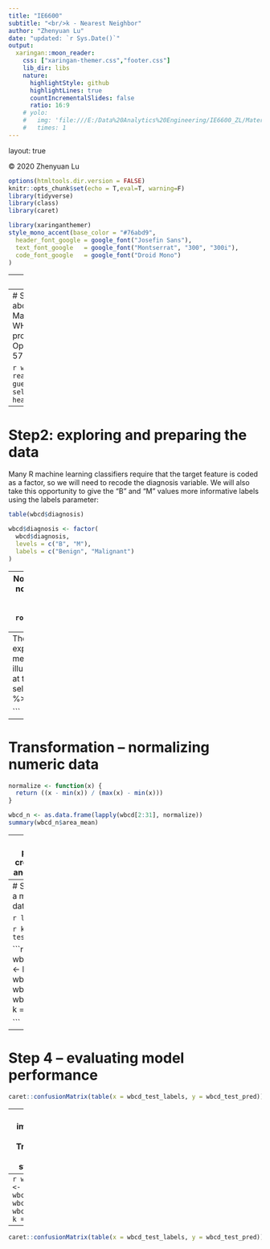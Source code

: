 ```yaml
---
title: "IE6600"
subtitle: "<br/>k - Nearest Neighbor"
author: "Zhenyuan Lu"
date: "updated: `r Sys.Date()`"
output:
  xaringan::moon_reader:
    css: ["xaringan-themer.css","footer.css"]
    lib_dir: libs
    nature:
      highlightStyle: github
      highlightLines: true
      countIncrementalSlides: false
      ratio: 16:9
    # yolo: 
    #   img: 'file:///E:/Data%20Analytics%20Engineering/IE6600_ZL/Materials/R/takeABreak.png'
    #   times: 1 
---
```


layout: true
  
<div class="my-header"></div>

<div class="my-footer"><span>© 2020 Zhenyuan Lu  
</span></div> 


```r
options(htmltools.dir.version = FALSE)
knitr::opts_chunk$set(echo = T,eval=T, warning=F)
library(tidyverse)
library(class)
library(caret)
```

```r
library(xaringanthemer)
style_mono_accent(base_color = "#76abd9",
  header_font_google = google_font("Josefin Sans"),
  text_font_google   = google_font("Montserrat", "300", "300i"),
  code_font_google   = google_font("Droid Mono")
)

```

---
class: center, middle

# k - Nearest Neighbor


---
# Step1: Prerequisites
To read more about this dataset, refer to:
Mangasarian OL, Street WN, Wolberg WH. Breast cancer diagnosis and prognosis via linear programming. Operations Research. 1995; 43:570-577.
```r
library(tidyverse)
```

```r
wbcd <- readr::read_csv("data/kNN_wbcd.csv", guess_max=3000)
wbcd <- wbcd %>% select(-1, -X33) %>% as.data.frame()
head(wbcd)
```

---
# Step2: exploring and preparing the data
Many R machine learning classifiers require that the target feature is coded as a
factor, so we will need to recode the diagnosis variable. We will also take this
opportunity to give the "B" and "M" values more informative labels using the
labels parameter:
```r
table(wbcd$diagnosis)
```


```r
wbcd$diagnosis <- factor(
  wbcd$diagnosis,
  levels = c("B", "M"),
  labels = c("Benign", "Malignant")
)
```


---
Now, when we look at the prop.table() output, we notice that the values have
been labeled Benign and Malignant with 62.7 percent and 37.3 percent of the
masses, respectively:
```r
round(prop.table(table(wbcd$diagnosis)) * 100, digits = 1)
```


---
The remaining 30 features are all numeric, and as expected, they consist of three
different measurements of ten characteristics. For illustrative purposes, we will
only take a closer look at three of these features
```r
wbcd %>% select(radius_mean,area_mean,smoothness_mean) %>% summary()

```


---
# Transformation – normalizing numeric data

```r
normalize <- function(x) {
  return ((x - min(x)) / (max(x) - min(x)))
}
```

```r
wbcd_n <- as.data.frame(lapply(wbcd[2:31], normalize))
summary(wbcd_n$area_mean)
```

---
# Data preparation – creating training and test datasets

```r
ran <- sample(1:nrow(wbcd), 0.9 * nrow(wbcd)) 
wbcd_train <- wbcd_n[ran,] 
wbcd_test <- wbcd_n[-ran,] 

wbcd_train_labels <- wbcd[ran, 1]
wbcd_test_labels <- wbcd[-ran, 1]
```


---
# Step 3 – training a model on the data

```r
library(class)
```

  ```r
  knn(train, test, class, k)
  ```

```r
wbcd_test_pred <- knn(
  train = wbcd_train,
  test = wbcd_test,
  cl = wbcd_train_labels,
  k = 21
)

```

---
# Step 4 – evaluating model performance

```r
caret::confusionMatrix(table(x = wbcd_test_labels, y = wbcd_test_pred))
```


---
# Step 5 – improving model performance
Transformation – z-score standardization

```r
wbcd_z <- as.data.frame(scale(wbcd[-1]))
ran <- sample(1:nrow(wbcd_z), 0.9 * nrow(wbcd_z)) 
wbcd_train <- wbcd_z[ran,] 
wbcd_test <- wbcd_z[-ran,] 
wbcd_train_labels <- wbcd[ran, 1]
wbcd_test_labels <- wbcd[-ran, 1]
```

---
```r
wbcd_test_pred <- knn(
  train = wbcd_train,
  test = wbcd_test,
  cl = wbcd_train_labels,
  k = 21
)
```

---
```r
caret::confusionMatrix(table(x = wbcd_test_labels, y = wbcd_test_pred))
```



